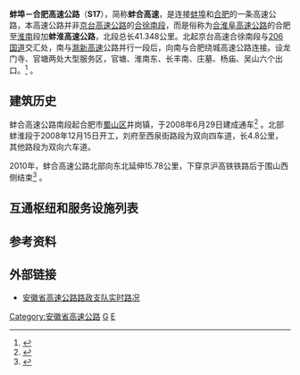 {{中国高速公路信息框
| 省名 = 安徽省
| 编号 = S17
| 自定头部 = [[File:Anhui_Expwy_S17_sign_with_name.svg|130px]]
| 名称 = 蚌埠－合肥
| 地圖 = 
| 路線簡稱 = 蚌合
| 最近通車日期 = 2012年8月8日
| 规划总里程 = 
| 起點 = 西泉街枢纽
| 終點 = {{China Expwy Name|G4001|[[合肥绕城高速公路|合肥绕城高速公路]]}}
| 出口處數 = 6
| 服务区数 = 2
}}
'''蚌埠－合肥高速公路'''（'''S17'''），简称'''蚌合高速'''，是连接[[蚌埠|蚌埠]]和[[合肥|合肥]]的一条高速公路，本高速公路并非[[京台高速公路|京台高速公路]]的[[合徐高速公路|合徐南段]]，而是俗称为[[合淮阜高速公路|合淮阜高速公路]]的合肥至[[淮南|淮南]]段加'''蚌淮高速公路'''，北段总长41.348公里。北起京台高速合徐南段与[[206国道|206国道]]交汇处，南与[[滁新高速|滁新高速]]公路并行一段后，向南与合肥绕城高速公路连接。设龙门寺、官塘两处大型服务区，官塘、淮南东、长丰南、庄墓、杨庙、吴山六个出口。<ref>{{cite web|author=中安在线|title=蚌淮高速昨日开工|url=http://ah.anhuinews.com/system/2008/12/16/002173943.shtml|accessdate=2011-08-21|archive-url=https://web.archive.org/web/20160304093332/http://ah.anhuinews.com/system/2008/12/16/002173943.shtml|archive-date=2016-03-04|dead-url=yes}}</ref> 。

==建筑历史==
蚌合高速公路南段起合肥市[[蜀山区|蜀山区]]井岗镇，于2008年6月29日建成通车<ref>{{cite web|title=安徽沿江高速与合淮阜高速公路两大干线全线通车|url=http://www.gov.cn/jrzg/2008-06/29/content_1030768.htm|publisher=中国政府网|accessdate=2020-02-17|archive-date=2020-02-17|archive-url=https://web.archive.org/web/20200217042058/http://www.gov.cn/jrzg/2008-06/29/content_1030768.htm|dead-url=no}}</ref> 。北部蚌淮段于2008年12月15日开工，刘府至西泉街路段为双向四车道，长4.8公里，其他路段为双向六车道。

2010年，蚌合高速公路北部向东北延伸15.78公里，下穿京沪高铁铁路后于围山西侧结束<ref>{{cite web|title=安徽：蚌淮高速将延长16公里 凤阳延伸段即将开工|url=http://www.9to.com/zhaobiao/xiangmu/201005/53738.html|publisher=中国路桥网|accessdate=2011-08-21|deadurl=yes|archiveurl=https://web.archive.org/web/20110220020736/http://www.9to.com/zhaobiao/xiangmu/201005/53738.html|archivedate=2011-02-20|df=}}</ref> 。

==互通枢纽和服务设施列表==
{{Start expwy exit box}}
{{Expwy exit group|蚌淮高速路段}}
{{Expwy exit item|type=H|index=|name=西泉街枢纽|alias=|dist start=25|dist end=|highway connection={{China Expwy Name|G3}}<br>{{China Expwy Name|S95|P=Anhui}}|state=|comment=}}
{{Expwy exit item|type=S|index=|name=官塘|alias=|dist start=31|dist end=|highway connection=|state=|comment=}}
{{Expwy exit item|type=E|index=|name=官塘|alias=|dist start=33|dist end=|highway connection=|state=|comment=}}
{{Expwy exit item|type=E|index=|name=淮南东|alias=|dist start=45|dist end=|highway connection=|state=|comment=}}
{{Expwy exit group|蚌合、滁新高速共用路段}}
{{Expwy exit item|type=H|index=|name=曹庵|alias=|dist start=60|dist end=|highway connection={{China Expwy Name|S12|P=Anhui}}（合淮阜高速淮南至阜阳段）|state=C|comment=}}
{{Expwy exit item|type=E|index=|name=长丰南|alias=|dist start=76|dist end=|highway connection=|state=C|comment=}}
{{Expwy exit group|蚌合高速路段}}
{{Expwy exit item|type=H|index=|name=长丰|alias=|dist start=|dist end=|highway connection={{China Expwy Name|S12|P=Anhui}}（滁淮高速段）|state=|comment=}}
{{Expwy exit item|type=E|index=|name=杨庙|alias=|dist start=97|dist end=|highway connection=|state=|comment=}}
{{Expwy exit item|type=S|index=|name=龙门寺|alias=|dist start=103|dist end=|highway connection=|state=|comment=}}
{{Expwy exit item|type=E|index=|name=吴山|alias=|dist start=111|dist end=|highway connection=|state=|comment=}}
{{Expwy exit item|type=MH|index=|name=合肥西枢纽|alias=|dist start=|dist end=|road connection={{China Expwy Name|G40}}<br>{{China Expwy Name|G42}}<br>{{China Expwy Name|G4001}}|state=|comment=}}
{{End expwy exit box}}

==参考资料==
{{reflist}}

==外部链接==
*[http://www.ahlz.cn/pub/lzzd/wdpd/sslk/hhf/201107/t20110726_165266.htm 安徽省高速公路路政支队实时路况]{{Dead link|date=2019年12月 |bot=InternetArchiveBot |fix-attempted=yes }}

{{安徽省高速公路}}
{{安徽省道}}

[[Category:安徽省高速公路|Category:安徽省高速公路]]
[[Category:蚌埠交通|G]]
[[Category:安徽省道|E]]
